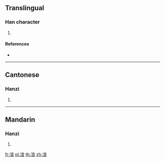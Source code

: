 ==Translingual==

===Han character===
{{Han char|rn=85|rad=水|as=09|sn=12|four=30161|canj=EYTA}}

# {{defn|Han|sort=水09}}

====References====
* {{Han ref|kx=0636.110|dkj=17811|dj=1043.160|hdz=31684.050|uh=6E46|ud=28230|bh=D9E8|bd=55784}}

----

==Cantonese==

===Hanzi===
{{yue-hanzi|jyut=|y=nap6}}

# {{defn|lang=yue|sort=水09}}

----

==Mandarin==

===Hanzi===
{{cmn-hanzi|pin=[[qì]] ([[qi4]])|wg=ch'i<sup>4</sup>}}

# {{defn|lang=cmn|sort=水09}}

[[fr:湆]]
[[pl:湆]]
[[th:湆]]
[[zh:湆]]